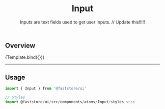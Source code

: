 

<Meta title="Atoms/Input" component={Input} argTypes={{}} />


<header>

# Input

Inputs are text fields used to get user inputs. // Update this!!!!!

</header>

## Overview

<Canvas>
  <Story name="default">{Template.bind({})}</Story>
</Canvas>

---

## Usage

```jsx
import { Input } from '@faststore/ui'

// Styles
import @faststore/ui/src/components/atoms/Input/styles.scss
```

<ArgsTable story="default" />
